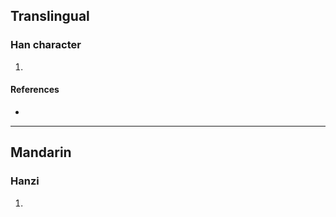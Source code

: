 {{character info/new}}
==Translingual==

===Han character===
{{Han char|rn=96|rad=玉|as=11|sn=15|four=14194|canj=MGTOD|ids=⿰𤣩荼}}

# {{defn|Han|sort=玉11}}

====References====
* {{Han ref|kx=0740.120|dkj=21181|dj=1150.060|hdz=21134.070|uh=7479|ud=29817|bh=E6AB|bd=59051}}

----

==Mandarin==

===Hanzi===
{{cmn-hanzi|pin=[[tú]] ([[tu2]])|wg=t'u<sup>2</sup>}}

# {{defn|lang=cmn|sort=玉11}}